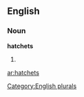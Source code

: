
==English==

===Noun===
'''hatchets'''

# {{plural of|[[hatchet]]}}

{{anagrams:en/acehhstt}}
[[Category:English plurals]]

[[ar:hatchets]]